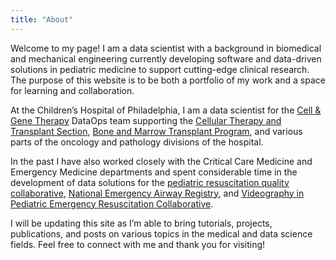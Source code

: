 ```yaml
---
title: "About"
---
```


Welcome to my page! I am a data scientist with a background in biomedical and mechanical engineering currently developing software and data-driven solutions in pediatric medicine to support cutting-edge clinical research. The purpose of this website is to be both a portfolio of my work and a space for learning and collaboration.

At the Children’s Hospital of Philadelphia, I am a data scientist for the [Cell & Gene Therapy]( https://www.chop.edu/centers-programs/cell-and-gene-therapy-collaborative) DataOps team supporting the [Cellular Therapy and Transplant Section]( https://www.chop.edu/centers-programs/cellular-therapy-and-transplant-section), [Bone and Marrow Transplant Program]( https://www.chop.edu/centers-programs/blood-and-marrow-transplant-program), and various parts of the oncology and pathology divisions of the hospital. 

In the past I have also worked closely with the Critical Care Medicine and Emergency Medicine departments and spent considerable time in the development of data solutions for the [pediatric resuscitation quality collaborative](https://www.pedires-q.org/the-pedires-q-team), [National Emergency Airway Registry](https://www.ncbi.nlm.nih.gov/pubmed/23328260), and [Videography in Pediatric Emergency Resuscitation Collaborative]( https://medschool.cuanschutz.edu/pediatrics/sections/emergency-medicine/research-and-quality-improvement/the-videography-in-pediatric-emergency-resuscitation-(viper)-collaborative).

I will be updating this site as I’m able to bring tutorials, projects, publications, and posts on various topics in the medical and data science fields. Feel free to connect with me and thank you for visiting!